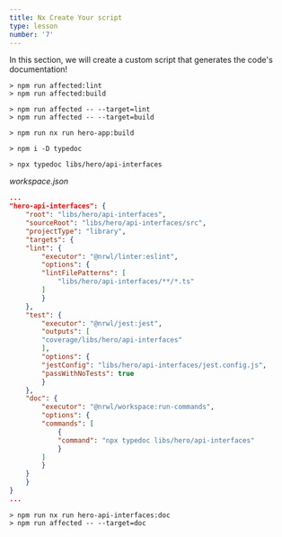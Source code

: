 ```yaml
---
title: Nx Create Your script
type: lesson
number: '7'
---
```


In this section, we will create a custom script that generates the code's
documentation!

```
> npm run affected:lint
> npm run affected:build
```

```
> npm run affected -- --target=lint
> npm run affected -- --target=build
```

```
> npm run nx run hero-app:build
```

```
> npm i -D typedoc
```

```
> npx typedoc libs/hero/api-interfaces
```

_workspace.json_

```json
...
"hero-api-interfaces": {
    "root": "libs/hero/api-interfaces",
    "sourceRoot": "libs/hero/api-interfaces/src",
    "projectType": "library",
    "targets": {
    "lint": {
        "executor": "@nrwl/linter:eslint",
        "options": {
        "lintFilePatterns": [
            "libs/hero/api-interfaces/**/*.ts"
        ]
        }
    },
    "test": {
        "executor": "@nrwl/jest:jest",
        "outputs": [
        "coverage/libs/hero/api-interfaces"
        ],
        "options": {
        "jestConfig": "libs/hero/api-interfaces/jest.config.js",
        "passWithNoTests": true
        }
    },
    "doc": {
        "executor": "@nrwl/workspace:run-commands",
        "options": {
        "commands": [
            {
            "command": "npx typedoc libs/hero/api-interfaces"
            }
        ]
        }
    }
    }
}
...
```

```
> npm run nx run hero-api-interfaces:doc
> npm run affected -- --target=doc
```
